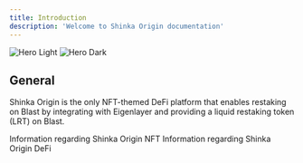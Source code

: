 ```yaml
---
title: Introduction
description: 'Welcome to Shinka Origin documentation'
---
```


<img
  className="block dark:hidden"
  src="/images/main.jpg"
  alt="Hero Light"
/>
<img
  className="hidden dark:block"
  src="/images/main-dark.jpeg"
  alt="Hero Dark"
/>

## General

Shinka Origin is the only NFT-themed DeFi platform that enables restaking on Blast by integrating with Eigenlayer and providing a liquid restaking token (LRT) on Blast.

<CardGroup cols={2}>
  <Card
    title="NFT Vision"
    icon="hexagon-vertical-nft"
    href="http://localhost:3001/nft"
  >
    Information regarding Shinka Origin NFT
  </Card>
  <Card
    title="DeFi Vision"
    icon="building-columns"
    href="http://localhost:3001/defi"
  >
    Information regarding Shinka Origin DeFi
  </Card>
</CardGroup>
